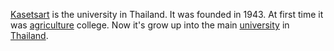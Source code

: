[[Kasetsart]] is the university in Thailand. It was founded in 1943. At first time it was [[agriculture]] college. Now it's grow up into the main [[university]] in [[Thailand]].